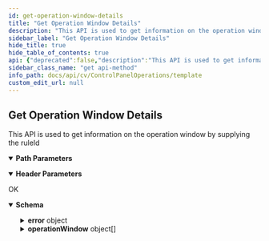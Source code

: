 ```yaml
---
id: get-operation-window-details
title: "Get Operation Window Details"
description: "This API is used to get information on the operation window by supplying the ruleId"
sidebar_label: "Get Operation Window Details"
hide_title: true
hide_table_of_contents: true
api: {"deprecated":false,"description":"This API is used to get information on the operation window by supplying the ruleId","operationId":"Get Operation Window Details","parameters":[{"description":"","in":"header","name":"Authtoken","required":true,"schema":{"example":"{{TOKEN}}","type":"string"}},{"description":"","in":"header","name":"Content-Type","required":true,"schema":{"enum":["application/json"],"example":"application/json","type":"string"}},{"description":"","in":"header","name":"Accept","required":true,"schema":{"example":"application/json","type":"string"}},{"description":"","in":"path","name":"ruleId","required":true,"schema":{"type":"string"}}],"tags":["Operation Window Operations"],"responses":{"200":{"description":"OK","content":{"application/json":{"schema":{"type":"object","properties":{"error":{"type":"object","properties":{"errorCode":{"type":"integer"}}},"operationWindow":{"type":"array","items":{"type":"object","properties":{"ruleEnabled":{"type":"boolean"},"doNotSubmitJob":{"type":"boolean"},"endDate":{"type":"integer"},"level":{"type":"integer"},"name":{"type":"string"},"ruleId":{"type":"integer"},"startDate":{"type":"integer"},"operations":{"type":"array","items":{"type":"integer"}},"company":{"type":"object","properties":{"_type_":{"type":"integer"},"providerId":{"type":"integer"},"providerDomainName":{"type":"string"}}},"entity":{"type":"object","properties":{"schedulePolicyId":{"type":"integer"},"subclientId":{"type":"integer"},"clientGroupId":{"type":"integer"},"applicationId":{"type":"integer"},"clientName":{"type":"string"},"backupsetId":{"type":"integer"},"commCellName":{"type":"string"},"instanceId":{"type":"integer"},"schedulePolicyName":{"type":"string"},"clientId":{"type":"integer"},"subclientName":{"type":"string"},"backupsetName":{"type":"string"},"instanceName":{"type":"string"},"clientGroupName":{"type":"string"},"_type_":{"type":"integer"},"appName":{"type":"string"}}},"dayTime":{"type":"array","items":{"type":"object","properties":{"startTime":{"type":"integer"},"endTime":{"type":"integer"},"dayOfWeek":{"type":"array","items":{"type":"integer"}}}}}}}}},"x-examples":{"Example 1":{"error":{"errorCode":0},"operationWindow":[{"ruleEnabled":true,"doNotSubmitJob":false,"endDate":1521691200,"level":7,"name":"","ruleId":1,"startDate":1520485200,"operations":[1,2],"company":{"_type_":61,"providerId":0,"providerDomainName":""},"entity":{"schedulePolicyId":0,"subclientId":0,"clientGroupId":0,"applicationId":0,"clientName":"","backupsetId":0,"commCellName":"orange","instanceId":0,"schedulePolicyName":"","clientId":2,"subclientName":"","backupsetName":"","instanceName":"","clientGroupName":"","_type_":0,"appName":""},"dayTime":[{"startTime":46800,"endTime":50400,"dayOfWeek":[1,2]}]}]}}},"examples":{"Example 1":{"value":{"error":{"errorCode":0},"operationWindow":[{"ruleEnabled":true,"doNotSubmitJob":false,"endDate":1521691200,"level":7,"name":"","ruleId":1,"startDate":1520485200,"operations":[1,2],"company":{"_type_":61,"providerId":0,"providerDomainName":""},"entity":{"schedulePolicyId":0,"subclientId":0,"clientGroupId":0,"applicationId":0,"clientName":"","backupsetId":0,"commCellName":"orange","instanceId":0,"schedulePolicyName":"","clientId":2,"subclientName":"","backupsetName":"","instanceName":"","clientGroupName":"","_type_":0,"appName":""},"dayTime":[{"startTime":46800,"endTime":50400,"dayOfWeek":[1,2]}]}]}}}}}}},"method":"get","path":"/OperationWindow/{ruleId}","servers":[{"url":"http://{hostname}/webconsole/api","variables":{"hostname":{"default":"localhost","description":"Webconsole"}}}],"info":{"title":"Template","contact":{},"version":"1.0","description":"Template"},"postman":{"name":"Get Operation Window Details","description":{"content":"This API is used to get information on the operation window by supplying the ruleId","type":"text/plain"},"url":{"path":["OperationWindow",":ruleId"],"host":["{{baseUrl}}"],"query":[],"variable":[{"disabled":false,"description":{"content":"(Required) ","type":"text/plain"},"type":"any","value":"","key":"ruleId"}]},"header":[{"disabled":false,"description":{"content":"(Required) ","type":"text/plain"},"key":"Authtoken","value":""},{"key":"Accept","value":"application/json"}],"method":"GET"}}
sidebar_class_name: "get api-method"
info_path: docs/api/cv/ControlPanelOperations/template
custom_edit_url: null
---
```



## Get Operation Window Details



This API is used to get information on the operation window by supplying the ruleId

<details style={{"marginBottom":"1rem"}} data-collapsed={false} open={true}><summary style={{}}><strong>Path Parameters</strong></summary><div><ul><ParamsItem className={"paramsItem"} param={{"description":"","in":"path","name":"ruleId","required":true,"schema":{"type":"string"}}}></ParamsItem></ul></div></details><details style={{"marginBottom":"1rem"}} data-collapsed={false} open={true}><summary style={{}}><strong>Header Parameters</strong></summary><div><ul><ParamsItem className={"paramsItem"} param={{"description":"","in":"header","name":"Authtoken","required":true,"schema":{"example":"{{TOKEN}}","type":"string"}}}></ParamsItem><ParamsItem className={"paramsItem"} param={{"description":"","in":"header","name":"Content-Type","required":true,"schema":{"enum":["application/json"],"example":"application/json","type":"string"}}}></ParamsItem><ParamsItem className={"paramsItem"} param={{"description":"","in":"header","name":"Accept","required":true,"schema":{"example":"application/json","type":"string"}}}></ParamsItem></ul></div></details><div><ApiTabs><TabItem label={"200"} value={"200"}><div>

OK

</div><div><MimeTabs schemaType={"response"}><TabItem label={"application/json"} value={"application/json"}><SchemaTabs><TabItem label={"Schema"} value={"Schema"}><details style={{}} data-collapsed={false} open={true}><summary style={{"textAlign":"left"}}><strong>Schema</strong></summary><div style={{"textAlign":"left","marginLeft":"1rem"}}></div><ul style={{"marginLeft":"1rem"}}><SchemaItem collapsible={true} className={"schemaItem"}><details style={{}}><summary style={{}}><strong>error</strong><span style={{"opacity":"0.6"}}> object</span></summary><div style={{"marginLeft":"1rem"}}><SchemaItem collapsible={false} name={"errorCode"} required={false} deprecated={undefined} schemaDescription={undefined} schemaName={"integer"} qualifierMessage={undefined} defaultValue={undefined}></SchemaItem></div></details></SchemaItem><SchemaItem collapsible={true} className={"schemaItem"}><details style={{}}><summary style={{}}><strong>operationWindow</strong><span style={{"opacity":"0.6"}}> object[]</span></summary><div style={{"marginLeft":"1rem"}}><SchemaItem collapsible={false} name={"ruleEnabled"} required={false} deprecated={undefined} schemaDescription={undefined} schemaName={"boolean"} qualifierMessage={undefined} defaultValue={undefined}></SchemaItem><SchemaItem collapsible={false} name={"doNotSubmitJob"} required={false} deprecated={undefined} schemaDescription={undefined} schemaName={"boolean"} qualifierMessage={undefined} defaultValue={undefined}></SchemaItem><SchemaItem collapsible={false} name={"endDate"} required={false} deprecated={undefined} schemaDescription={undefined} schemaName={"integer"} qualifierMessage={undefined} defaultValue={undefined}></SchemaItem><SchemaItem collapsible={false} name={"level"} required={false} deprecated={undefined} schemaDescription={undefined} schemaName={"integer"} qualifierMessage={undefined} defaultValue={undefined}></SchemaItem><SchemaItem collapsible={false} name={"name"} required={false} deprecated={undefined} schemaDescription={undefined} schemaName={"string"} qualifierMessage={undefined} defaultValue={undefined}></SchemaItem><SchemaItem collapsible={false} name={"ruleId"} required={false} deprecated={undefined} schemaDescription={undefined} schemaName={"integer"} qualifierMessage={undefined} defaultValue={undefined}></SchemaItem><SchemaItem collapsible={false} name={"startDate"} required={false} deprecated={undefined} schemaDescription={undefined} schemaName={"integer"} qualifierMessage={undefined} defaultValue={undefined}></SchemaItem><SchemaItem collapsible={false} name={"operations"} required={false} deprecated={undefined} schemaDescription={undefined} schemaName={"integer[]"} qualifierMessage={undefined} defaultValue={undefined}></SchemaItem><SchemaItem collapsible={true} className={"schemaItem"}><details style={{}}><summary style={{}}><strong>company</strong><span style={{"opacity":"0.6"}}> object</span></summary><div style={{"marginLeft":"1rem"}}><SchemaItem collapsible={false} name={"_type_"} required={false} deprecated={undefined} schemaDescription={undefined} schemaName={"integer"} qualifierMessage={undefined} defaultValue={undefined}></SchemaItem><SchemaItem collapsible={false} name={"providerId"} required={false} deprecated={undefined} schemaDescription={undefined} schemaName={"integer"} qualifierMessage={undefined} defaultValue={undefined}></SchemaItem><SchemaItem collapsible={false} name={"providerDomainName"} required={false} deprecated={undefined} schemaDescription={undefined} schemaName={"string"} qualifierMessage={undefined} defaultValue={undefined}></SchemaItem></div></details></SchemaItem><SchemaItem collapsible={true} className={"schemaItem"}><details style={{}}><summary style={{}}><strong>entity</strong><span style={{"opacity":"0.6"}}> object</span></summary><div style={{"marginLeft":"1rem"}}><SchemaItem collapsible={false} name={"schedulePolicyId"} required={false} deprecated={undefined} schemaDescription={undefined} schemaName={"integer"} qualifierMessage={undefined} defaultValue={undefined}></SchemaItem><SchemaItem collapsible={false} name={"subclientId"} required={false} deprecated={undefined} schemaDescription={undefined} schemaName={"integer"} qualifierMessage={undefined} defaultValue={undefined}></SchemaItem><SchemaItem collapsible={false} name={"clientGroupId"} required={false} deprecated={undefined} schemaDescription={undefined} schemaName={"integer"} qualifierMessage={undefined} defaultValue={undefined}></SchemaItem><SchemaItem collapsible={false} name={"applicationId"} required={false} deprecated={undefined} schemaDescription={undefined} schemaName={"integer"} qualifierMessage={undefined} defaultValue={undefined}></SchemaItem><SchemaItem collapsible={false} name={"clientName"} required={false} deprecated={undefined} schemaDescription={undefined} schemaName={"string"} qualifierMessage={undefined} defaultValue={undefined}></SchemaItem><SchemaItem collapsible={false} name={"backupsetId"} required={false} deprecated={undefined} schemaDescription={undefined} schemaName={"integer"} qualifierMessage={undefined} defaultValue={undefined}></SchemaItem><SchemaItem collapsible={false} name={"commCellName"} required={false} deprecated={undefined} schemaDescription={undefined} schemaName={"string"} qualifierMessage={undefined} defaultValue={undefined}></SchemaItem><SchemaItem collapsible={false} name={"instanceId"} required={false} deprecated={undefined} schemaDescription={undefined} schemaName={"integer"} qualifierMessage={undefined} defaultValue={undefined}></SchemaItem><SchemaItem collapsible={false} name={"schedulePolicyName"} required={false} deprecated={undefined} schemaDescription={undefined} schemaName={"string"} qualifierMessage={undefined} defaultValue={undefined}></SchemaItem><SchemaItem collapsible={false} name={"clientId"} required={false} deprecated={undefined} schemaDescription={undefined} schemaName={"integer"} qualifierMessage={undefined} defaultValue={undefined}></SchemaItem><SchemaItem collapsible={false} name={"subclientName"} required={false} deprecated={undefined} schemaDescription={undefined} schemaName={"string"} qualifierMessage={undefined} defaultValue={undefined}></SchemaItem><SchemaItem collapsible={false} name={"backupsetName"} required={false} deprecated={undefined} schemaDescription={undefined} schemaName={"string"} qualifierMessage={undefined} defaultValue={undefined}></SchemaItem><SchemaItem collapsible={false} name={"instanceName"} required={false} deprecated={undefined} schemaDescription={undefined} schemaName={"string"} qualifierMessage={undefined} defaultValue={undefined}></SchemaItem><SchemaItem collapsible={false} name={"clientGroupName"} required={false} deprecated={undefined} schemaDescription={undefined} schemaName={"string"} qualifierMessage={undefined} defaultValue={undefined}></SchemaItem><SchemaItem collapsible={false} name={"_type_"} required={false} deprecated={undefined} schemaDescription={undefined} schemaName={"integer"} qualifierMessage={undefined} defaultValue={undefined}></SchemaItem><SchemaItem collapsible={false} name={"appName"} required={false} deprecated={undefined} schemaDescription={undefined} schemaName={"string"} qualifierMessage={undefined} defaultValue={undefined}></SchemaItem></div></details></SchemaItem><SchemaItem collapsible={true} className={"schemaItem"}><details style={{}}><summary style={{}}><strong>dayTime</strong><span style={{"opacity":"0.6"}}> object[]</span></summary><div style={{"marginLeft":"1rem"}}><SchemaItem collapsible={false} name={"startTime"} required={false} deprecated={undefined} schemaDescription={undefined} schemaName={"integer"} qualifierMessage={undefined} defaultValue={undefined}></SchemaItem><SchemaItem collapsible={false} name={"endTime"} required={false} deprecated={undefined} schemaDescription={undefined} schemaName={"integer"} qualifierMessage={undefined} defaultValue={undefined}></SchemaItem><SchemaItem collapsible={false} name={"dayOfWeek"} required={false} deprecated={undefined} schemaDescription={undefined} schemaName={"integer[]"} qualifierMessage={undefined} defaultValue={undefined}></SchemaItem></div></details></SchemaItem></div></details></SchemaItem></ul></details></TabItem><TabItem label={"Example (from schema)"} value={"Example (from schema)"}><ResponseSamples responseExample={"{\n  \"error\": {\n    \"errorCode\": 0\n  },\n  \"operationWindow\": [\n    {\n      \"ruleEnabled\": true,\n      \"doNotSubmitJob\": true,\n      \"endDate\": 0,\n      \"level\": 0,\n      \"name\": \"string\",\n      \"ruleId\": 0,\n      \"startDate\": 0,\n      \"operations\": [\n        0\n      ],\n      \"company\": {\n        \"_type_\": 0,\n        \"providerId\": 0,\n        \"providerDomainName\": \"string\"\n      },\n      \"entity\": {\n        \"schedulePolicyId\": 0,\n        \"subclientId\": 0,\n        \"clientGroupId\": 0,\n        \"applicationId\": 0,\n        \"clientName\": \"string\",\n        \"backupsetId\": 0,\n        \"commCellName\": \"string\",\n        \"instanceId\": 0,\n        \"schedulePolicyName\": \"string\",\n        \"clientId\": 0,\n        \"subclientName\": \"string\",\n        \"backupsetName\": \"string\",\n        \"instanceName\": \"string\",\n        \"clientGroupName\": \"string\",\n        \"_type_\": 0,\n        \"appName\": \"string\"\n      },\n      \"dayTime\": [\n        {\n          \"startTime\": 0,\n          \"endTime\": 0,\n          \"dayOfWeek\": [\n            0\n          ]\n        }\n      ]\n    }\n  ]\n}"} language={"json"}></ResponseSamples></TabItem><TabItem label={" Example 1"} value={" Example 1"}><ResponseSamples responseExample={"{\n  \"error\": {\n    \"errorCode\": 0\n  },\n  \"operationWindow\": [\n    {\n      \"ruleEnabled\": true,\n      \"doNotSubmitJob\": false,\n      \"endDate\": 1521691200,\n      \"level\": 7,\n      \"name\": \"\",\n      \"ruleId\": 1,\n      \"startDate\": 1520485200,\n      \"operations\": [\n        1,\n        2\n      ],\n      \"company\": {\n        \"_type_\": 61,\n        \"providerId\": 0,\n        \"providerDomainName\": \"\"\n      },\n      \"entity\": {\n        \"schedulePolicyId\": 0,\n        \"subclientId\": 0,\n        \"clientGroupId\": 0,\n        \"applicationId\": 0,\n        \"clientName\": \"\",\n        \"backupsetId\": 0,\n        \"commCellName\": \"orange\",\n        \"instanceId\": 0,\n        \"schedulePolicyName\": \"\",\n        \"clientId\": 2,\n        \"subclientName\": \"\",\n        \"backupsetName\": \"\",\n        \"instanceName\": \"\",\n        \"clientGroupName\": \"\",\n        \"_type_\": 0,\n        \"appName\": \"\"\n      },\n      \"dayTime\": [\n        {\n          \"startTime\": 46800,\n          \"endTime\": 50400,\n          \"dayOfWeek\": [\n            1,\n            2\n          ]\n        }\n      ]\n    }\n  ]\n}"} language={"json"}></ResponseSamples></TabItem></SchemaTabs></TabItem></MimeTabs></div></TabItem></ApiTabs></div>
      
